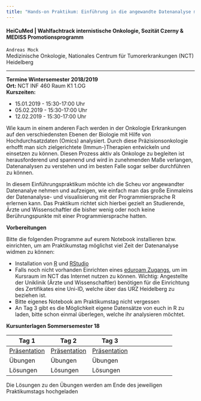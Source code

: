 ```yaml
---
title: "Hands-on Praktikum: Einführung in die angewandte Datenanalyse mit `R`"
---
```


#### HeiCuMed | Wahlfachtrack internistische Onkologie, Sozität Czerny & MEDISS Promotionsprogramm 

`Andreas Mock`  
Medizinische Onkologie, Nationales Centrum für Tumorerkrankungen (NCT) Heidelberg

******

**Termine Wintersemester 2018/2019**   
**Ort:** NCT INF 460 Raum K1 1.OG   
**Kurszeiten:** 

- 15.01.2019 - 15:30-17:00 Uhr 
- 05.02.2019 - 15:30-17:00 Uhr
- 12.02.2019 - 15:30-17:00 Uhr

Wie kaum in einem anderen Fach werden in der Onkologie Erkrankungen auf den verschiedensten Ebenen der Biologie mit Hilfe von Hochdurchsatzdaten (Omics) analysiert. Durch diese Präzisionsonkologie erhofft man sich zielgerichtete (Immun-)Therapien entwickeln und einsetzen zu können. Diesen Prozess aktiv als Onkologe zu begleiten ist herausforderend und spannend und wird in zunehmenden Maße verlangen, Datenanalysen zu verstehen und im besten Falle sogar selber durchführen zu können.

In diesem Einführungspraktikum möchte ich die Scheu vor angewandter Datenanalye nehmen und aufzeigen, wie einfach man das große Einmaleins der Datenanalyse- und visualisierung mit der Programmiersprache R erlernen kann. Das Praktikum richtet sich hierbei gezielt an Studierende, Ärzte und Wissenschaftler die bisher wenig oder noch keine Berührungspunkte mit einer Programmiersprache hatten.

**Vorbereitungen**

Bitte die folgenden Programme auf eurem Notebook installieren bzw. einrichten, um am Praktikumstag möglichst viel Zeit der Datenanalyse widmen zu können: 

- Installation von [R](https://www.r-project.org) und [RStudio](https://www.rstudio.com)
- Falls noch nicht vorhanden Einrichten eines [eduroam Zugangs](https://www.urz.uni-heidelberg.de/de/eduroam), um im Kursraum im NCT das Internet nutzen zu können. Wichtig: Angestellte der Uniklinik (Ärzte und Wissenschaftler) benötigen für die Einrichtung des Zertifikates eine Uni-ID, welche über das URZ Heidelberg zu beziehen ist. 
- Bitte eigenes Notebook am Praktikumstag nicht vergessen
- An Tag 3 gibt es die Möglichkeit eigene Datensätze von euch in R zu laden, bitte schon einmal überlegen, welche ihr analysieren möchtet.

**Kursunterlagen Sommersemester 18**   

|Tag 1| Tag 2| Tag 3|
|-------|-------|-------|-------|
|[Präsentation](http://andreasmock.github.io/presentations/pres_day1.pdf)|[Präsentation](http://andreasmock.github.io/presentations/pres_day2.pdf)|[Präsentation](http://andreasmock.github.io/presentations/pres_day3.pdf)|
|Übungen|Übungen|Übungen|
|Lösungen|Lösungen|Lösungen||

Die Lösungen zu den Übungen werden am Ende des jeweiligen Praktikumstags hochgeladen
